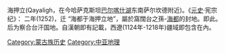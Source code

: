 {{expand|time=2014-12-01T17:05:00+00:00}}
{{unreferenced|time=2014-12-01T17:05:00+00:00}}
海押立(Qayaligh，在今哈萨克斯坦[[巴尔喀什湖|巴尔喀什湖]]东南萨尔坎德附近)。《[[元史|元史]]·宪宗纪》： 二年(1252)，迁 “海都于海押立地”，屬於窩闊台之孫-[[海都|海都]]的封地。即此。后为察合台汗国地。自漢朝即有記載，西遼(1124年-1218年)疆域即包含在內。

[[Category:蒙古族历史|Category:蒙古族历史]]
[[Category:中亚地理|Category:中亚地理]]